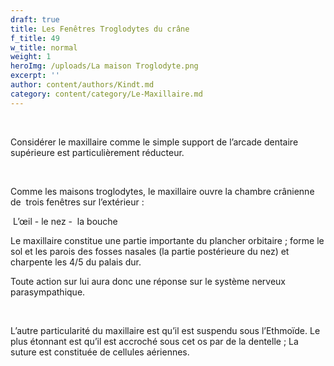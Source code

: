 ```yaml
---
draft: true
title: Les Fenêtres Troglodytes du crâne
f_title: 49
w_title: normal
weight: 1
heroImg: /uploads/La maison Troglodyte.png
excerpt: ''
author: content/authors/Kindt.md
category: content/category/Le-Maxillaire.md
---
```


 

Considérer le maxillaire comme le
simple support de l’arcade dentaire supérieure est particulièrement réducteur.

 

Comme les maisons troglodytes, le
maxillaire ouvre la chambre crânienne de  trois fenêtres sur l’extérieur :

 L’œil - le nez -  la bouche

Le maxillaire constitue une partie
importante du plancher orbitaire ; forme le sol et les parois des fosses
nasales (la partie postérieure du nez) et charpente les 4/5 du palais dur.

Toute action sur lui aura donc une
réponse sur le système nerveux parasympathique.

 

L’autre particularité du maxillaire
est qu’il est suspendu sous l’Ethmoïde. Le plus étonnant est qu’il est accroché
sous cet os par de la dentelle ; La suture est constituée de cellules
aériennes.
